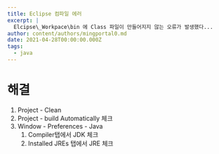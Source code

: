 ```yaml
---
title: Eclipse 컴파일 에러
excerpt: |
  Elcipse\_Workpace\bin 에 Class 파일이 만들어지지 않는 오류가 발생했다...
author: content/authors/mingportal0.md
date: 2021-04-28T00:00:00.000Z
tags:
  - java
---
```


# 해결

1. Project - Clean
2. Project - build Automatically 체크
3. Window - Preferences - Java
   1. Compiler탭에서 JDK 체크
   2. Installed JREs 탭에서 JRE 체크
